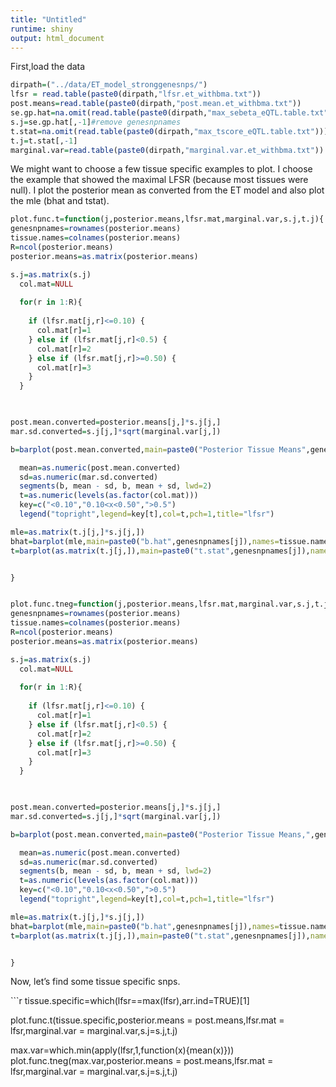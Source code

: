 ```yaml
---
title: "Untitled"
runtime: shiny
output: html_document
---
```


First,load the data

```r
dirpath=("../data/ET_model_stronggenesnps/")
lfsr = read.table(paste0(dirpath,"lfsr.et_withbma.txt"))
post.means=read.table(paste0(dirpath,"post.mean.et_withbma.txt"))
se.gp.hat=na.omit(read.table(paste0(dirpath,"max_sebeta_eQTL.table.txt")))[,-c(1)]
s.j=se.gp.hat[,-1]#remove genesnpnames
t.stat=na.omit(read.table(paste0(dirpath,"max_tscore_eQTL.table.txt")))[,-c(1,47)]
t.j=t.stat[,-1]
marginal.var=read.table(paste0(dirpath,"marginal.var.et_withbma.txt"))

```

We might want to choose a few tissue specific examples to plot. I choose the example that showed the maximal LFSR (because most tissues were null). I plot the posterior mean as converted from the ET model and also plot the mle (bhat and tstat).

```r
plot.func.t=function(j,posterior.means,lfsr.mat,marginal.var,s.j,t.j){
genesnpnames=rownames(posterior.means)
tissue.names=colnames(posterior.means)
R=ncol(posterior.means)
posterior.means=as.matrix(posterior.means)

s.j=as.matrix(s.j)
  col.mat=NULL
  
  for(r in 1:R){
    
    if (lfsr.mat[j,r]<=0.10) {
      col.mat[r]=1
    } else if (lfsr.mat[j,r]<0.5) {
      col.mat[r]=2
    } else if (lfsr.mat[j,r]>=0.50) {
      col.mat[r]=3
    } 
  }
  


post.mean.converted=posterior.means[j,]*s.j[j,]
mar.sd.converted=s.j[j,]*sqrt(marginal.var[j,])

b=barplot(post.mean.converted,main=paste0("Posterior Tissue Means",genesnpnames[j]),names=tissue.names,col=col.mat,las=2,ylim=c((min(post.mean.converted)-0.05),(max(post.mean.converted)+0.10)),cex.names=0.5,ylab="Posterior Mean")

  mean=as.numeric(post.mean.converted)
  sd=as.numeric(mar.sd.converted)
  segments(b, mean - sd, b, mean + sd, lwd=2)
  t=as.numeric(levels(as.factor(col.mat)))
  key=c("<0.10","0.10<x<0.50",">0.5")
  legend("topright",legend=key[t],col=t,pch=1,title="lfsr")

mle=as.matrix(t.j[j,]*s.j[j,])
bhat=barplot(mle,main=paste0("b.hat",genesnpnames[j]),names=tissue.names,las=2,ylim=c((min(mle)-0.05),(max(mle)+0.10)),cex.names=0.5,ylab="MLE")
t=barplot(as.matrix(t.j[j,]),main=paste0("t.stat",genesnpnames[j]),names=tissue.names,las=2,ylim=c((min(t.j[j,])-0.05),(max(t.j[j,])+0.10)),cex.names=0.5,ylab="MLE")


}


plot.func.tneg=function(j,posterior.means,lfsr.mat,marginal.var,s.j,t.j){
genesnpnames=rownames(posterior.means)
tissue.names=colnames(posterior.means)
R=ncol(posterior.means)
posterior.means=as.matrix(posterior.means)

s.j=as.matrix(s.j)
  col.mat=NULL
  
  for(r in 1:R){
    
    if (lfsr.mat[j,r]<=0.10) {
      col.mat[r]=1
    } else if (lfsr.mat[j,r]<0.5) {
      col.mat[r]=2
    } else if (lfsr.mat[j,r]>=0.50) {
      col.mat[r]=3
    } 
  }
  


post.mean.converted=posterior.means[j,]*s.j[j,]
mar.sd.converted=s.j[j,]*sqrt(marginal.var[j,])

b=barplot(post.mean.converted,main=paste0("Posterior Tissue Means,",genesnpnames[j]),names=tissue.names,col=col.mat,las=2,ylim=c((min(post.mean.converted)-0.05),0),cex.names=0.5,ylab="Posterior Mean")

  mean=as.numeric(post.mean.converted)
  sd=as.numeric(mar.sd.converted)
  segments(b, mean - sd, b, mean + sd, lwd=2)
  t=as.numeric(levels(as.factor(col.mat)))
  key=c("<0.10","0.10<x<0.50",">0.5")
  legend("topright",legend=key[t],col=t,pch=1,title="lfsr")

mle=as.matrix(t.j[j,]*s.j[j,])
bhat=barplot(mle,main=paste0("b.hat",genesnpnames[j]),names=tissue.names,las=2,ylim=c((min(mle)-0.05),0),cex.names=0.5,ylab="MLE")
t=barplot(as.matrix(t.j[j,]),main=paste0("t.stat",genesnpnames[j]),names=tissue.names,las=2,ylim=c(min(t.j[j,]),0),cex.names=0.5,ylab="MLE")


}
```

Now, let's find some tissue specific snps.

```r
tissue.specific=which(lfsr==max(lfsr),arr.ind=TRUE)[1]


plot.func.t(tissue.specific,posterior.means = post.means,lfsr.mat = lfsr,marginal.var = marginal.var,s.j=s.j,t.j)

max.var=which.min(apply(lfsr,1,function(x){mean(x)}))
plot.func.tneg(max.var,posterior.means = post.means,lfsr.mat = lfsr,marginal.var = marginal.var,s.j=s.j,t.j)


